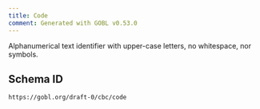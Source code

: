 ```yaml
---
title: Code
comment: Generated with GOBL v0.53.0
---
```


Alphanumerical text identifier with upper-case letters, no whitespace, nor symbols.

## Schema ID

`https://gobl.org/draft-0/cbc/code`

